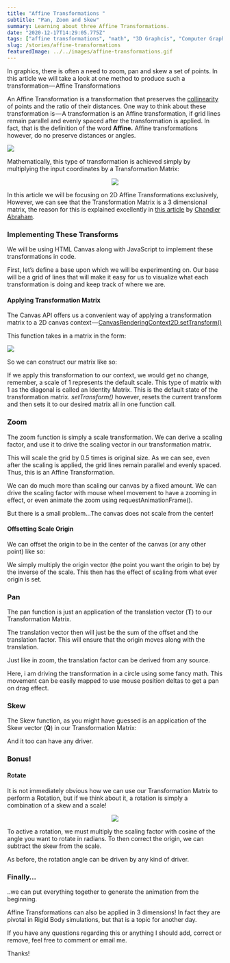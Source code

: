 ```yaml
---
title: "Affine Transformations "
subtitle: "Pan, Zoom and Skew"
summary: Learning about three Affine Transformations.
date: "2020-12-17T14:29:05.775Z"
tags: ["affine transformations", "math", "3D Graphcis", "Computer Graphcis", "3D", "CGI", "mathematics", "cool math"]
slug: /stories/affine-transformations
featuredImage: ../../images/affine-transformations.gif
---
```


In graphics, there is often a need to zoom, pan and skew a set of points. In this article we will take a look at one method to produce such a transformation — Affine Transformations

An Affine Transformation is a transformation that preserves the [collinearity](https://mathworld.wolfram.com/Collinear.html) of points and the ratio of their distances. One way to think about these transformation is — A transformation is an Affine transformation, if grid lines remain parallel and evenly spaced after the transformation is applied. In fact, that is the definition of the word **Affine.** Affine transformations however, do no preserve distances or angles.

![](../../images/affine-transformations/1__5jyImox4B8hL3KYy3VIlJA.png)

Mathematically, this type of transformation is achieved simply by multiplying the input coordinates by a Transformation Matrix:

<p align="center">
  <img src="../../images/affine-transformations/1__QT1T350cR__qQVX28us2ZaQ.gif" />
</p>

In this article we will be focusing on 2D Affine Transformations exclusively, However, we can see that the Transformation Matrix is a 3 dimensional matrix, the reason for this is explained excellently in [this article](https://medium.com/hipster-color-science/computing-2d-affine-transformations-using-only-matrix-multiplication-2ccb31b52181) by [Chandler Abraham](https://medium.com/u/6eb228049ec3).

### Implementing These Transforms

We will be using HTML Canvas along with JavaScript to implement these transformations in code.

First, let’s define a base upon which we will be experimenting on. Our base will be a grid of lines that will make it easy for us to visualize what each transformation is doing and keep track of where we are.

#### Applying Transformation Matrix

The Canvas API offers us a convenient way of applying a transformation matrix to a 2D canvas context — [CanvasRenderingContext2D.setTransform()](https://developer.mozilla.org/en-US/docs/Web/API/CanvasRenderingContext2D/setTransform)

This function takes in a matrix in the form:

![](../../images/affine-transformations/0__JB7eP1Syj9VeryzO.jpg)

So we can construct our matrix like so:

If we apply this transformation to our context, we would get no change, remember, a scale of 1 represents the default scale. This type of matrix with 1 as the diagonal is called an Identity Matrix. This is the default state of the transformation matrix. _setTransform()_ however, resets the current transform and then sets it to our desired matrix all in one function call.

### Zoom

The zoom function is simply a scale transformation. We can derive a scaling factor, and use it to drive the scaling vector in our transformation matrix.

This will scale the grid by 0.5 times is original size. As we can see, even after the scaling is applied, the grid lines remain parallel and evenly spaced. Thus, this is an Affine Transformation.

We can do much more than scaling our canvas by a fixed amount. We can drive the scaling factor with mouse wheel movement to have a zooming in effect, or even animate the zoom using requestAnimationFrame().

But there is a small problem…The canvas does not scale from the center!

#### Offsetting Scale Origin

We can offset the origin to be in the center of the canvas (or any other point) like so:

We simply multiply the origin vector (the point you want the origin to be) by the inverse of the scale. This then has the effect of scaling from what ever origin is set.

### Pan

The pan function is just an application of the translation vector (**T**) to our Transformation Matrix.

The translation vector then will just be the sum of the offset and the translation factor. This will ensure that the origin moves along with the translation.

Just like in zoom, the translation factor can be derived from any source.

Here, i am driving the transformation in a circle using some fancy math. This movement can be easily mapped to use mouse position deltas to get a pan on drag effect.

### Skew

The Skew function, as you might have guessed is an application of the Skew vector (**Q**) in our Transformation Matrix:

And it too can have any driver.

### Bonus!

#### Rotate

It is not immediately obvious how we can use our Transformation Matrix to perform a Rotation, but if we think about it, a rotation is simply a combination of a skew and a scale!

<p align="center">
  <img src="../../images/affine-transformations/1__RfFgGCjiKynbyjoO0uadtg.gif" />
</p>

To active a rotation, we must multiply the scaling factor with cosine of the angle you want to rotate in radians. To then correct the origin, we can subtract the skew from the scale.

As before, the rotation angle can be driven by any kind of driver.

### Finally…

..we can put everything together to generate the animation from the beginning.

Affine Transformations can also be applied in 3 dimensions! In fact they are pivotal in Rigid Body simulations, but that is a topic for another day.

If you have any questions regarding this or anything I should add, correct or remove, feel free to comment or email me.

Thanks!
